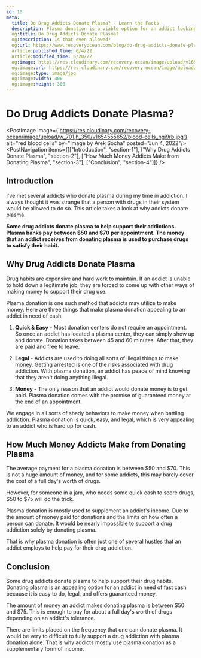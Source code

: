 ```yaml
---
id: 10
meta:
  title: Do Drug Addicts Donate Plasma? - Learn the Facts
  description: Plasma donation is a viable option for an addict looking to make some quick cash. 
  og:title: Do Drug Addicts Donate Plasma?
  og:description: Is that even allowed?
  og:url: https://www.recoveryocean.com/blog/do-drug-addicts-donate-plasma
  article:published_time: 6/4/22
  article:modified_time: 6/20/22
  og:image: https://res.cloudinary.com/recovery-ocean/image/upload/v1654555652/blood-cells_ngi9rb.jpg
  og:image:url: https://res.cloudinary.com/recovery-ocean/image/upload/v1654555652/blood-cells_ngi9rb.jpg
  og:image:type: image/jpg
  og:image:width: 400
  og:image:height: 300
---
```



# Do Drug Addicts Donate Plasma?
<PostImage image={'https://res.cloudinary.com/recovery-ocean/image/upload/w_701,h_350/v1654555652/blood-cells_ngi9rb.jpg'} alt="red blood cells" by="Image by Arek Socha" posted="Jun 4, 2022"/>
<PostNavigation items={[["Introduction", "section-1"], ["Why Drug Addicts Donate Plasma", "section-2"], ["How Much Money Addicts Make from Donating Plasma", "section-3"], ["Conclusion", "section-4"]]} />

<span id="section-1"></span>
## Introduction

I've met several addicts who donate plasma during my time in addiction. I always thought it was strange that a person with drugs in their system would be allowed to do so. This article takes a look at why addicts donate plasma.

<strong>Some drug addicts donate plasma to help support their addictions. Plasma banks pay between $50 and $70 per appointment. The money that an addict receives from donating plasma is used to purchase drugs to satisfy their habit.</strong>

<span id="section-2"></span>
## Why Drug Addicts Donate Plasma

Drug habits are expensive and hard work to maintain. If an addict is unable to hold down a legitimate job, they are forced to come up with other ways of making money to support their drug use.

Plasma donation is one such method that addicts may utilize to make money. Here are three things that make plasma donation appealing to an addict in need of cash.

1. **Quick & Easy** - Most donation centers do not require an appointment. So once an addict has located a plasma center, they can simply show up and donate. Donation takes between 45 and 60 minutes. After that, they are paid and free to leave.

2. **Legal** - Addicts are used to doing all sorts of illegal things to make money. Getting arrested is one of the risks associated with drug addiction. With plasma donation, an addict has peace of mind knowing that they aren't doing anything illegal.

3. **Money** - The only reason that an addict would donate money is to get paid. Plasma donation comes with the promise of guaranteed money at the end of an appointment. 

We engage in all sorts of shady behaviors to make money when battling addiction. Plasma donation is quick, easy, and legal, which is very appealing to an addict who is hard up for cash.

<span id="section-3"></span>
## How Much Money Addicts Make from Donating Plasma 

The average payment for a plasma donation is between $50 and $70. This is not a huge amount of money, and for some addicts, this may barely cover the cost of a full day's worth of drugs.

However, for someone in a jam, who needs some quick cash to score drugs, $50 to $75 will do the trick.

Plasma donation is mostly used to supplement an addict's income. Due to the amount of money paid for donations and the limits on how often a person can donate. It would be nearly impossible to support a drug addiction solely by donating plasma.

That is why plasma donation is often just one of several hustles that an addict employs to help pay for their drug addiction.

<span id="section-4"></span>
## Conclusion

Some drug addicts donate plasma to help support their drug habits. Donating plasma is an appealing option for an addict in need of fast cash because it is easy to do, legal, and offers guaranteed money.

The amount of money an addict makes donating plasma is between $50 and $75. This is enough to pay for about a full day's worth of drugs depending on an addict's tolerance.

There are limits placed on the frequency that one can donate plasma. It would be very to difficult to fully support a drug addiction with plasma donation alone. That is why addicts mostly use plasma donation as a supplementary form of income.